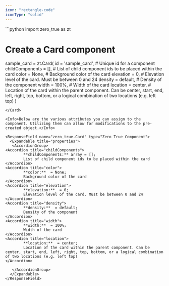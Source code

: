 ```yaml
---
icon: "rectangle-code"
iconType: "solid"
---
```


<Card title="Example Usage" icon="code">
  ```python
import zero_true as zt

# Create a Card component
sample_card = zt.Card(
    id = 'sample_card',  # Unique id for a component
    childComponents = [],  # List of child component ids to be placed within the card
    color = None,  # Background color of the card
    elevation = 0,  # Elevation level of the card. Must be between 0 and 24
    density = default,  # Density of the component
    width = 100%,  # Width of the card
    location = center,  # Location of the card within the parent component. Can be center, start, end, left, right, top, bottom, or a logical combination of two locations (e.g. left top)
)

```
</Card>

<Info>Below are the various attributes you can assign to the component. Utilizing them can allow for modifications to the pre-created object.</Info>

<ResponseField name="zero_true.Card" type="Zero True Component">
  <Expandable title="properties">
   <AccordionGroup>
<Accordion title="childComponents">
        **childComponents:** array = []; 
        List of child component ids to be placed within the card
</Accordion>
<Accordion title="color">
        **color:**  = None; 
        Background color of the card
</Accordion>
<Accordion title="elevation">
        **elevation:**  = 0; 
        Elevation level of the card. Must be between 0 and 24
</Accordion>
<Accordion title="density">
        **density:**  = default; 
        Density of the component
</Accordion>
<Accordion title="width">
        **width:**  = 100%; 
        Width of the card
</Accordion>
<Accordion title="location">
        **location:**  = center; 
        Location of the card within the parent component. Can be center, start, end, left, right, top, bottom, or a logical combination of two locations (e.g. left top)
</Accordion>

   </AccordionGroup>
  </Expandable>
</ResponseField>
